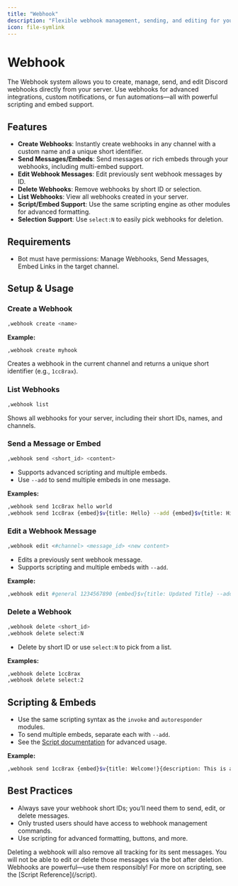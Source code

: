 ```yaml
---
title: "Webhook"
description: "Flexible webhook management, sending, and editing for your Discord server."
icon: file-symlink
---
```


# Webhook

The Webhook system allows you to create, manage, send, and edit Discord webhooks directly from your server. Use webhooks for advanced integrations, custom notifications, or fun automations—all with powerful scripting and embed support.

## Features

- **Create Webhooks**: Instantly create webhooks in any channel with a custom name and a unique short identifier.
- **Send Messages/Embeds**: Send messages or rich embeds through your webhooks, including multi-embed support.
- **Edit Webhook Messages**: Edit previously sent webhook messages by ID.
- **Delete Webhooks**: Remove webhooks by short ID or selection.
- **List Webhooks**: View all webhooks created in your server.
- **Script/Embed Support**: Use the same scripting engine as other modules for advanced formatting.
- **Selection Support**: Use `select:N` to easily pick webhooks for deletion.

## Requirements

- Bot must have permissions: Manage Webhooks, Send Messages, Embed Links in the target channel.

## Setup & Usage

### Create a Webhook

```bash
,webhook create <name>
```
**Example:**
```bash
,webhook create myhook
```
Creates a webhook in the current channel and returns a unique short identifier (e.g., `1cc8rax`).

### List Webhooks

```bash
,webhook list
```
Shows all webhooks for your server, including their short IDs, names, and channels.

### Send a Message or Embed

```bash
,webhook send <short_id> <content>
```
- Supports advanced scripting and multiple embeds.
- Use `--add` to send multiple embeds in one message.

**Examples:**
```bash
,webhook send 1cc8rax hello world
,webhook send 1cc8rax {embed}$v{title: Hello} --add {embed}$v{title: Hi}
```

### Edit a Webhook Message

```bash
,webhook edit <#channel> <message_id> <new content>
```
- Edits a previously sent webhook message.
- Supports scripting and multiple embeds with `--add`.

**Example:**
```bash
,webhook edit #general 1234567890 {embed}$v{title: Updated Title} --add {embed}$v{title: Another Embed}
```

### Delete a Webhook

```bash
,webhook delete <short_id>
,webhook delete select:N
```
- Delete by short ID or use `select:N` to pick from a list.

**Examples:**
```bash
,webhook delete 1cc8rax
,webhook delete select:2
```

## Scripting & Embeds

- Use the same scripting syntax as the `invoke` and `autoresponder` modules.
- To send multiple embeds, separate each with `--add`.
- See the [Script documentation](/script) for advanced usage.

**Example:**
```bash
,webhook send 1cc8rax {embed}$v{title: Welcome!}{description: This is an embed} --add {embed}$v{title: Second Embed}
```

## Best Practices

- Always save your webhook short IDs; you’ll need them to send, edit, or delete messages.
- Only trusted users should have access to webhook management commands.
- Use scripting for advanced formatting, buttons, and more.

<Warning>
Deleting a webhook will also remove all tracking for its sent messages. You will not be able to edit or delete those messages via the bot after deletion.
</Warning>

<Note>
Webhooks are powerful—use them responsibly! For more on scripting, see the [Script Reference](/script).
</Note>
